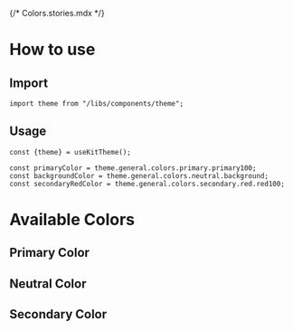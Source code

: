 {/* Colors.stories.mdx */}


<Meta title="Design System/General/Colors" />

# How to use

## Import

```tsx
import theme from "/libs/components/theme";
```

## Usage

```tsx
const {theme} = useKitTheme();

const primaryColor = theme.general.colors.primary.primary100;
const backgroundColor = theme.general.colors.neutral.background;
const secondaryRedColor = theme.general.colors.secondary.red.red100;
```

# Available Colors

## Primary Color

<ColorPalette>
    <ColorItem
        title="Actions (icons, buttons, ...)"
        subtitle=""
        colors={{
            "blue-100": KitAristidThemeGeneral.colors.primary.primary100,
            "blue-200": KitAristidThemeGeneral.colors.primary.primary200,
            "blue-300": KitAristidThemeGeneral.colors.primary.primary300,
            "blue-400": KitAristidThemeGeneral.colors.primary.primary400,
            "blue-500": KitAristidThemeGeneral.colors.primary.primary500,
            "blue-600": KitAristidThemeGeneral.colors.primary.primary600,
            "blue-700": KitAristidThemeGeneral.colors.primary.primary700,
        }}
    />
</ColorPalette>


## Neutral Color

<ColorPalette>
    <ColorItem
        title="Typography"
        subtitle=""
        colors={{
            black: KitAristidThemeGeneral.colors.neutral.typography.black,
            "black-60": KitAristidThemeGeneral.colors.neutral.typography.black60,
            white: KitAristidThemeGeneral.colors.neutral.typography.white,
        }}
    />
    <ColorItem
        title="Background"
        subtitle=""
        colors={{
            "light-grey": KitAristidThemeGeneral.colors.neutral.background,
        }}
    />
    <ColorItem
        title="Border"
        subtitle=""
        colors={{
            "blue-200": KitAristidThemeGeneral.colors.neutral.border,
        }}
    />
    <ColorItem
        title="Gray"
        subtitle=""
        colors={{
            "gray-100": KitAristidThemeGeneral.colors.neutral.gray.gray100,
            "gray-200": KitAristidThemeGeneral.colors.neutral.gray.gray200,
            "gray-300": KitAristidThemeGeneral.colors.neutral.gray.gray300,
            "gray-400": KitAristidThemeGeneral.colors.neutral.gray.gray400,
            "gray-500": KitAristidThemeGeneral.colors.neutral.gray.gray500,
            "gray-600": KitAristidThemeGeneral.colors.neutral.gray.gray600,
            "gray-700": KitAristidThemeGeneral.colors.neutral.gray.gray700,
        }}
    />
</ColorPalette>

## Secondary Color

<ColorPalette>
    <ColorItem
        title="Medium grey"
        subtitle=""
        colors={{
            "medium-grey-100": KitAristidThemeGeneral.colors.secondary.mediumGrey.mediumGrey100,
            "medium-grey-200": KitAristidThemeGeneral.colors.secondary.mediumGrey.mediumGrey200,
            "medium-grey-300": KitAristidThemeGeneral.colors.secondary.mediumGrey.mediumGrey300,
            "medium-grey-400": KitAristidThemeGeneral.colors.secondary.mediumGrey.mediumGrey400,
            "medium-grey-500": KitAristidThemeGeneral.colors.secondary.mediumGrey.mediumGrey500,
            "medium-grey-600": KitAristidThemeGeneral.colors.secondary.mediumGrey.mediumGrey600,
            "medium-grey-700": KitAristidThemeGeneral.colors.secondary.mediumGrey.mediumGrey700,
        }}
    />
</ColorPalette>

<ColorPalette>
    <ColorItem
        title="Yellow"
        subtitle=""
        colors={{
            "yellow-100": KitAristidThemeGeneral.colors.secondary.yellow.yellow100,
            "yellow-200": KitAristidThemeGeneral.colors.secondary.yellow.yellow200,
            "yellow-300": KitAristidThemeGeneral.colors.secondary.yellow.yellow300,
            "yellow-400": KitAristidThemeGeneral.colors.secondary.yellow.yellow400,
            "yellow-500": KitAristidThemeGeneral.colors.secondary.yellow.yellow500,
            "yellow-600": KitAristidThemeGeneral.colors.secondary.yellow.yellow600,
            "yellow-700": KitAristidThemeGeneral.colors.secondary.yellow.yellow700,
        }}
    />
</ColorPalette>

<ColorPalette>
    <ColorItem
        title="Orange"
        subtitle=""
        colors={{
            "orange-100": KitAristidThemeGeneral.colors.secondary.orange.orange100,
            "orange-200": KitAristidThemeGeneral.colors.secondary.orange.orange200,
            "orange-300": KitAristidThemeGeneral.colors.secondary.orange.orange300,
            "orange-400": KitAristidThemeGeneral.colors.secondary.orange.orange400,
            "orange-500": KitAristidThemeGeneral.colors.secondary.orange.orange500,
            "orange-600": KitAristidThemeGeneral.colors.secondary.orange.orange600,
            "orange-700": KitAristidThemeGeneral.colors.secondary.orange.orange700,
        }}
    />
</ColorPalette>

<ColorPalette>
    <ColorItem
        title="Pink"
        subtitle=""
        colors={{
            "pink-100": KitAristidThemeGeneral.colors.secondary.pink.pink100,
            "pink-200": KitAristidThemeGeneral.colors.secondary.pink.pink200,
            "pink-300": KitAristidThemeGeneral.colors.secondary.pink.pink300,
            "pink-400": KitAristidThemeGeneral.colors.secondary.pink.pink400,
            "pink-500": KitAristidThemeGeneral.colors.secondary.pink.pink500,
            "pink-600": KitAristidThemeGeneral.colors.secondary.pink.pink600,
            "pink-700": KitAristidThemeGeneral.colors.secondary.pink.pink700,
        }}
    />
</ColorPalette>

<ColorPalette>
    <ColorItem
        title="Red"
        subtitle=""
        colors={{
            "red-100": KitAristidThemeGeneral.colors.secondary.red.red100,
            "red-200": KitAristidThemeGeneral.colors.secondary.red.red200,
            "red-300": KitAristidThemeGeneral.colors.secondary.red.red300,
            "red-400": KitAristidThemeGeneral.colors.secondary.red.red400,
            "red-500": KitAristidThemeGeneral.colors.secondary.red.red500,
            "red-600": KitAristidThemeGeneral.colors.secondary.red.red600,
            "red-700": KitAristidThemeGeneral.colors.secondary.red.red700,
        }}
    />
</ColorPalette>

<ColorPalette>
    <ColorItem
        title="Blue"
        subtitle=""
        colors={{
            "blue-100": KitAristidThemeGeneral.colors.secondary.blue.blue100,
            "blue-200": KitAristidThemeGeneral.colors.secondary.blue.blue200,
            "blue-300": KitAristidThemeGeneral.colors.secondary.blue.blue300,
            "blue-400": KitAristidThemeGeneral.colors.secondary.blue.blue400,
            "blue-500": KitAristidThemeGeneral.colors.secondary.blue.blue500,
            "blue-600": KitAristidThemeGeneral.colors.secondary.blue.blue600,
            "blue-700": KitAristidThemeGeneral.colors.secondary.blue.blue700,
        }}
    />
</ColorPalette>

<ColorPalette>
    <ColorItem
        title="Green"
        subtitle=""
        colors={{
            "green-100": KitAristidThemeGeneral.colors.secondary.green.green100,
            "green-200": KitAristidThemeGeneral.colors.secondary.green.green200,
            "green-300": KitAristidThemeGeneral.colors.secondary.green.green300,
            "green-400": KitAristidThemeGeneral.colors.secondary.green.green400,
            "green-500": KitAristidThemeGeneral.colors.secondary.green.green500,
            "green-600": KitAristidThemeGeneral.colors.secondary.green.green600,
            "green-700": KitAristidThemeGeneral.colors.secondary.green.green700,
        }}
    />
</ColorPalette>


